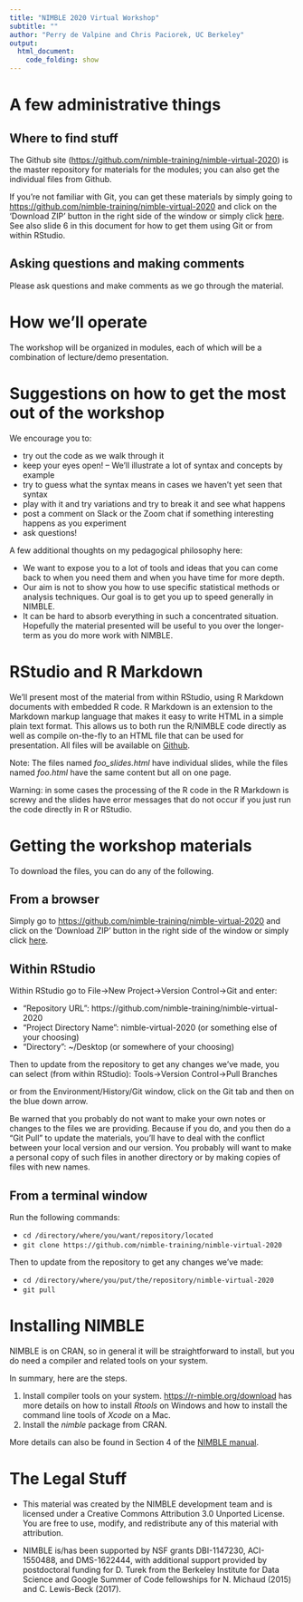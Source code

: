 ```yaml
---
title: "NIMBLE 2020 Virtual Workshop"
subtitle: ""
author: "Perry de Valpine and Chris Paciorek, UC Berkeley"
output:
  html_document:
    code_folding: show
---
```


# A few administrative things

## Where to find stuff

The Github site ([https://github.com/nimble-training/nimble-virtual-2020](https://github.com/nimble-training/nimble-virtual-2020)) is the master repository for materials for the modules; you can also get the individual files from Github. 

If you're not familiar with Git, you can get these materials by simply going to [https://github.com/nimble-training/nimble-virtual-2020](https://github.com/nimble-training/nimble-virtual-2020) and click on the 'Download ZIP' button in the right side of the window or simply click [here](https://github.com/nimble-training/nimble-virtual-2020/archive/master.zip). See also slide 6 in this document for how to get them using Git or from within RStudio.


## Asking questions and making comments

Please ask questions and make comments as we go through the material.

# How we'll operate

The workshop will be organized in modules, each of which will be a combination of lecture/demo presentation. 

# Suggestions on how to get the most out of the workshop

We encourage you to:

- try out the code as we walk through it
-  keep your eyes open! -- We'll illustrate a lot of syntax and concepts by example
- try to guess what the syntax means in cases we haven't yet seen that syntax
- play with it and try variations and try to break it and see what happens
- post a comment on Slack or the Zoom chat if something interesting happens as you experiment
- ask questions!


A few additional thoughts on my pedagogical philosophy here:

- We want to expose you to a lot of tools and ideas that you can come back to when you need them and when you have time for more depth.
- Our aim is not to show you how to use specific statistical methods or analysis techniques. Our goal is to get you up to speed generally in NIMBLE.
- It can be hard to absorb everything in such a concentrated situation. Hopefully the material presented will be useful to you over the longer-term as you do more work with NIMBLE.

# RStudio and R Markdown

We'll present most of the material from within RStudio, using R Markdown documents with embedded R code. R Markdown is an extension to the Markdown markup language that makes it easy to write HTML in a simple plain text format.  This allows us to both run the R/NIMBLE code directly as well as compile on-the-fly to an HTML file that can be used for presentation. All files will be available on [Github](https://github.com/nimble-training/nimble-virtual-2020).  

Note: The files named *foo_slides.html* have individual slides, while the files named *foo.html* have the same content but all on one page.

Warning: in some cases the processing of the R code in the R Markdown is screwy and the slides have error messages that do not occur if you just run the code directly in R or RStudio. 

# Getting the workshop materials

To download the files, you can do any of the following. 

## From a browser

Simply go to [https://github.com/nimble-training/nimble-virtual-2020](https://github.com/nimble-training/nimble-virtual-2020) and click on the 'Download ZIP' button in the right side of the window or simply click [here](https://github.com/nimble-training/nimble-virtual-2020/archive/master.zip).

## Within RStudio

Within RStudio go to File->New Project->Version Control->Git and enter:

- "Repository URL": https://github.com/nimble-training/nimble-virtual-2020
- "Project Directory Name": nimble-virtual-2020 (or something else of your choosing)
- "Directory": ~/Desktop (or somewhere of your choosing)

Then to update from the repository to get any changes we've made, you can select (from within RStudio):
Tools->Version Control->Pull Branches

or from the Environment/History/Git window, click on the Git tab and then on the blue down arrow.

Be warned that you probably do not want to make your own notes or changes to the files we are providing. Because if you do, and you then do a "Git Pull" to update the materials, you'll have to deal with the conflict between your local version and our version. You probably will want to make a personal copy of such files in another directory or by making copies of files with new names.

## From a terminal window

Run the following commands:

- `cd /directory/where/you/want/repository/located`
- `git clone https://github.com/nimble-training/nimble-virtual-2020`

Then to update from the repository to get any changes we've made:

- `cd /directory/where/you/put/the/repository/nimble-virtual-2020`
- `git pull`

# Installing NIMBLE

NIMBLE is on CRAN, so in general it will be straightforward to install, but you do need a compiler and related tools on your system.  

In summary, here are the steps.

1. Install compiler tools on your system. [https://r-nimble.org/download](https://r-nimble.org/download) has more details on how to install *Rtools* on Windows and how to install the
command line tools of *Xcode* on a Mac.
2. Install the *nimble* package from CRAN. 

More details can also be found in Section 4 of the [NIMBLE manual](https://r-nimble.org/html_manual/cha-installing-nimble.html).

# The Legal Stuff

- This material was created by the NIMBLE development team and is licensed under a Creative Commons Attribution 3.0 Unported License. You are free to use, modify, and redistribute any of this material with attribution.

- NIMBLE is/has been supported by NSF grants DBI-1147230, ACI-1550488, and DMS-1622444, with additional support provided by postdoctoral funding for D. Turek from the Berkeley Institute for Data Science and Google Summer of Code fellowships for N. Michaud (2015) and C. Lewis-Beck (2017).

